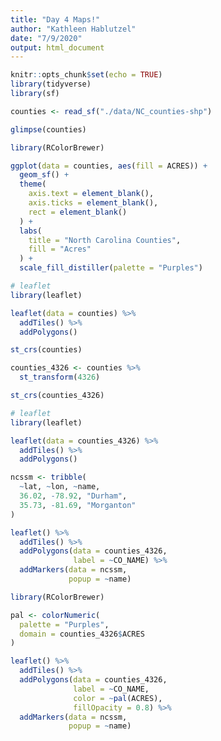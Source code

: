 ```yaml
---
title: "Day 4 Maps!"
author: "Kathleen Hablutzel"
date: "7/9/2020"
output: html_document
---
```


```r
knitr::opts_chunk$set(echo = TRUE)
library(tidyverse)
library(sf)
```

```r
counties <- read_sf("./data/NC_counties-shp")
```

```r
glimpse(counties)
```

```r
library(RColorBrewer)

ggplot(data = counties, aes(fill = ACRES)) +
  geom_sf() +
  theme(
    axis.text = element_blank(),
    axis.ticks = element_blank(),
    rect = element_blank()
  ) +
  labs(
    title = "North Carolina Counties",
    fill = "Acres"
  ) +
  scale_fill_distiller(palette = "Purples")
```

```r
# leaflet
library(leaflet)

leaflet(data = counties) %>%
  addTiles() %>%
  addPolygons()
```


```r
st_crs(counties)
```

```r
counties_4326 <- counties %>%
  st_transform(4326)
```

```r
st_crs(counties_4326)
```

```r
# leaflet
library(leaflet)

leaflet(data = counties_4326) %>%
  addTiles() %>%
  addPolygons()
```

```r
ncssm <- tribble(
  ~lat, ~lon, ~name,
  36.02, -78.92, "Durham",
  35.73, -81.69, "Morganton"
)
```

```r
leaflet() %>%
  addTiles() %>%
  addPolygons(data = counties_4326,
              label = ~CO_NAME) %>%
  addMarkers(data = ncssm,
             popup = ~name)
```

```r
library(RColorBrewer)

pal <- colorNumeric(
  palette = "Purples",
  domain = counties_4326$ACRES
)
```

```r
leaflet() %>%
  addTiles() %>%
  addPolygons(data = counties_4326,
              label = ~CO_NAME,
              color = ~pal(ACRES),
              fillOpacity = 0.8) %>%
  addMarkers(data = ncssm,
             popup = ~name)
```

